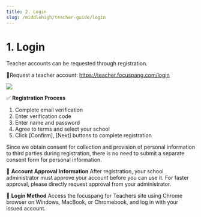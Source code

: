 ```yaml
---
title: 2. Login
slug: /middlehigh/teacher-guide/login
---
```



# 1. Login

Teacher accounts can be requested through registration.

🔗Request a teacher account: https://teacher.focuspang.com/login

<Image src="/img/en/middlehigh/teacher/01-01.jpg" size="lg" />

✅ **Registration Process**

1. Complete email verification
2. Enter verification code
3. Enter name and password
4. Agree to terms and select your school
5. Click \[Confirm], \[Next] buttons to complete registration

Since we obtain consent for collection and provision of personal information to third parties during registration, there is no need to submit a separate consent form for personal information.

🔑 **Account Approval Information**
After registration, your school administrator must approve your account before you can use it.
For faster approval, please directly request approval from your administrator.

🔑 **Login Method**
Access the focuspang for Teachers site using Chrome browser on Windows, MacBook, or Chromebook, and log in with your issued account.
